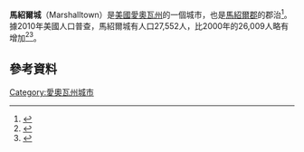 {{Infobox settlement
|official_name            = Marshalltown, Iowa
|settlement_type          = [[出生|出生]]
|nickname                 =
|motto                    =
|website                  = http://www.ci.marshalltown.ia.us
|image_skyline            = Main Street Marshalltown.jpg
|imagesize                = 250px
|image_caption            = 
|image_flag               =
|image_seal               =
|image_map                = Marshall County Iowa Incorporated and Unincorporated areas Marshalltown Highlighted.svg
|mapsize                  = 250px
|map_caption              = 在[[愛奧瓦州|愛奧瓦州]]的位置
|image_map1               =
|mapsize1                 =
|map_caption1             =
|subdivision_type         = [[國家|國家]]
|subdivision_type1        = [[州|州]]
|subdivision_type2        = [[郡|郡]]
|subdivision_name         = {{USA}}
|subdivision_name1        = {{flag|Iowa}}
|subdivision_name2        = [[馬紹爾郡_(愛奧瓦州)|馬紹爾郡]]
|government_type          =
|leader_title             = [[市長|市長]]
|leader_name              = James Lowrance<ref>{{Cite web |url=http://www.ci.marshalltown.ia.us/static/council.php |title=存档副本 |access-date=2016-03-21 |archive-url=https://web.archive.org/web/20170706130742/http://ci.marshalltown.ia.us/static/council.php |archive-date=2017-07-06 |dead-url=yes }}</ref>
|area_magnitude           =
|area_footnotes           = <ref name ="Gazetteer files"/>
|area_total_km2           = 50.01
|area_land_km2            = 49.93
|area_water_km2           = 0.08

<!-- Population -->
|population_as_of         = [[2010年美國人口普查|2010]]
|population_est           = 27683
|pop_est_as_of            = 2012<ref name="2012 Pop Estimate">{{cite web|title=Population Estimates|url=http://www.census.gov/popest/data/cities/totals/2012/SUB-EST2012.html|publisher=[[United_States_Census_Bureau|United States Census Bureau]]|accessdate=2013-05-23|archive-url=https://www.webcitation.org/6HQu4Spqa?url=http://www.census.gov/popest/data/cities/totals/2012/SUB-EST2012.html|archive-date=2013-06-17|dead-url=yes}}</ref>
|population_footnotes     = <ref name ="FactFinder"/>
|population_total         = 27552
|population_density_km2   = 551.7
|population_density_sq_mi = 1429.0
|population_rank          =[[List_of_largest_Iowa_cities_by_population|17th]] in Iowa

|timezone                 = [[North_American_Central_Time_Zone|CST]]
|utc_offset               = -6
|timezone_DST             = [[North_American_Central_Time_Zone|CDT]]
|utc_offset_DST           = -5
|unit_pref                = Imperial
|area_total_sq_mi         = 19.31
|area_land_sq_mi          = 19.28
|area_water_sq_mi         = 0.03
|elevation_m              = 287
|elevation_ft             = 942
|coordinates_display      = inline,title
|coordinates_type         = region:US_type:city
|latd = 42 |latm = 2 |lats = 30 |latNS = N
|longd = 92 |longm = 54 |longs = 52 |longEW = W
|postal_code_type         = [[ZIP_code|ZIP code]]
|postal_code              = 50158
|area_code                = [[Area_code_641|641]]
|blank_name               = [[Federal_Information_Processing_Standard|FIPS code]]
|blank_info               = 19-49755
|blank1_name              = [[Geographic_Names_Information_System|GNIS]] feature ID
|blank1_info              = 0458824
|footnotes                =
|established_title        = Founded
|established_date         = April 1851
|established_title2       = Incorporated
|established_date2        =March 5, 1923<ref name="cdMarshalltown">{{cite web|url=http://www.city-data.com/city/Marshalltown-Iowa.html|title=City-Data|publisher=Marshaltown|accessdate=2010-12-13|archive-date=2020-06-04|archive-url=https://web.archive.org/web/20200604132533/http://www.city-data.com/city/Marshalltown-Iowa.html|dead-url=no}}</ref>
|established_title3       =
|established_date3        =
}}
'''馬紹爾城'''（Marshalltown）是[[美國|美國]][[愛奧瓦州|愛奧瓦州]]的一個城市，也是[[馬紹爾郡_(愛奧瓦州)|馬紹爾郡]]的郡治<ref name="GR6">{{cite web|url=http://www.naco.org/Counties/Pages/FindACounty.aspx|accessdate=2011-06-07|title=Find a County|publisher=National Association of Counties|archive-date=2012-07-12|archive-url=https://www.webcitation.org/6962cjXgL?url=http://www.naco.org/Counties/Pages/FindACounty.aspx|dead-url=no}}</ref>。據2010年美國人口普查，馬紹爾城有人口27,552人，比2000年的26,009人略有增加<ref name=USCB>{{cite web|url=http://factfinder2.census.gov/faces/tableservices/jsf/pages/productview.xhtml?pid=DEC_10_PL_GCTPL2.ST13&prodType=table|title=Population & Housing Occupancy Status 2010|publisher=[[United_States_Census_Bureau|United States Census Bureau]] American FactFinder|accessdate=2011-08-04|archive-date=2014-12-18|archive-url=https://web.archive.org/web/20141218203744/http://factfinder2.census.gov/faces/tableservices/jsf/pages/productview.xhtml?pid=DEC_10_PL_GCTPL2.ST13&prodType=table|dead-url=no}}</ref><ref name=IADC>{{cite web|url= http://www.iowadatacenter.org/archive/2011/02/feb10|title= Data from the 2010 Census|publisher= State Data Center of Iowa|accessdate= 2011-08-04|deadurl= yes|archiveurl= https://web.archive.org/web/20110718201045/http://www.iowadatacenter.org/archive/2011/02/feb10|archivedate= 2011-07-18}}</center></ref>。
==參考資料==
{{Reflist|30em}}
[[Category:愛奧瓦州城市|Category:愛奧瓦州城市]]